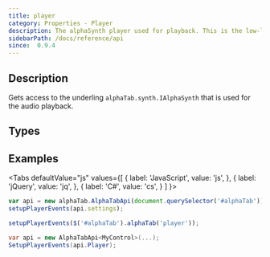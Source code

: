 ```yaml
---
title: player
category: Properties - Player
description: The alphaSynth player used for playback. This is the low-level API to the Midi synthesizer used for playback.
sidebarPath: /docs/reference/api
since:  0.9.4
---
```


<SinceBadge since="0.9.4" />


## Description
Gets access to the underling `alphaTab.synth.IAlphaSynth` that is used for the audio playback. 

## Types

<TypeTable>
    <TypeRow type="js" name="alphaTab.synth.IAlphaSynth" />
    <TypeRow type="net" name="AlphaTab.Synth.IAlphaSynth" />
</TypeTable>

## Examples

<Tabs
  defaultValue="js"
  values={[
    { label: 'JavaScript', value: 'js', },
    { label: 'jQuery', value: 'jq', },
    { label: 'C#', value: 'cs', }
  ]
}>
<TabItem value="js">

```js
var api = new alphaTab.AlphaTabApi(document.querySelector('#alphaTab'));
setupPlayerEvents(api.settings);
```

</TabItem>
<TabItem value="jq">

```js
setupPlayerEvents($('#alphaTab').alphaTab('player'));
```

</TabItem>
<TabItem value="cs">

```csharp
var api = new AlphaTabApi<MyControl>(...);
SetupPlayerEvents(api.Player);
```

</TabItem>
</Tabs>